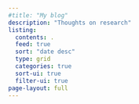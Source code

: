 ```yaml
---
#title: "My blog"
description: "Thoughts on research"
listing:
  contents: .
  feed: true  
  sort: "date desc"
  type: grid
  categories: true
  sort-ui: true
  filter-ui: true
page-layout: full
---
```

